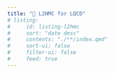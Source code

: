 ```yaml
---
title: "🎢 L2HMC for LQCD"
# listing:
#     id: listing-l2hmc
#     sort: "date desc"
#     contents: "./**/index.qmd"
#     sort-ui: false
#     filter-ui: false
#     feed: true
---
```

